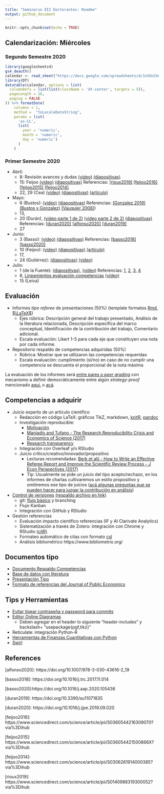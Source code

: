 ```yaml
---
title: "Seminario EII Doctorantes: Readme"
output: github_document
---
```


```r
knitr::opts_chunk$set(echo = TRUE)
```



## Calendarización: Miércoles

### Segundo Semestre 2020

```r
library(googlesheets4)
gs4_deauth()
calendar <- read_sheet("https://docs.google.com/spreadsheets/d/1nSOn2VdgeXzCLzqdh8On85d7FbcRLbMJ8geoJJdtoKQ/edit?usp=sharing")
library(DT)
datatable(calendar, options = list(
  columnDefs = list(list(className = 'dt-center', targets = 5)),
  pageLength = 18,
  paging = FALSE
)) %>% formatDate(
    columns = 1, 
    method =  "toLocaleDateString", 
    params = list(
      'es-CL', 
      list(
        year = 'numeric', 
        month = 'numeric',
        day = 'numeric')
      )
    )
```


### Primer Semestre 2020

- Abril: 
  - 8: Revisión avances y dudas [(video)](https://drive.google.com/file/d/136Oh9IJhCsVFfJr7OWj0TDMQPlxZdSgm/view?usp=sharing) 
  [(diapositivas)](Contenidos.Rpres)
  - 15: Feijoo 
  [(video)](https://drive.google.com/file/d/1KTzkmNs9iE64mKYB-XY_pkobUvzWMWWY/view?usp=sharing)
  [(diapositivas)](docs/feijoo/Seminario_Teo_Econ_July18_Feijoo_PUCV.pptx)
  Referencias: [[rioux2019]](#rioux2019) [[feijoo2016]](#feijoo2016) [[feijoo2015]](#feijoo2015) [[feijoo2014]](#feijoo2014)
  - 22, 29 (Cea)
  [(video)](https://drive.google.com/file/d/1V6Ve-F5cdhVWcFVdfpErLfxJiqjf9wEd/view?usp=sharing)
  [(diapositivas)](docs/cea/Presentation.pdf)
  [(artículo)](docs/cea/20200429CeaMarinovic.pdf)

- Mayo: 
  - 6 (Bustos): 
  [(video)](https://drive.google.com/file/d/1d3g0JdRm9GSnqhdyz2RMExQTzKjJfZpZ/view?usp=sharing)
  [(diapositivas)](docs/bustos/SeminarioInvestigacionEntidadesProcesosNegocio.pdf)
  Referencias:
  [(Gonzalez 2019)](docs/bustos/González-Thesis(2019).pdf)
  [(Bustos y Gonzalez)](docs/bustos/BustosandGonzalez-Integration.pdf)
  [(Vauquier 2008)](docs/bustos/Vauquier-Six Fallacies(2008).pdf))
  - 13, 
  - 20 (Durán), 
  [(video parte 1 de 2)](https://drive.google.com/file/d/1N478rnDF2Qmn6ThH_hY8z4x7g7r9VXCf/view?usp=sharing)
  [(video parte 2 de 2)](https://drive.google.com/file/d/1OZl4QP7-pAD0-SYWnlwHzRjx58_pJrNM/view?usp=sharing)
  [(diapositivas)](docs/duran/DuranMayo2020.pdf)
  Referencias:
  [[duran2020]](#duran2020)
  [[alfonso2020]](#alfonso2020)
  [[duran2019]](#duran2019)
  - 27

- Junio: 
  - 3 (Basso):
  [(video)](https://drive.google.com/file/d/1ec3-172GIVEPJASw8w6avjGaK94C8p6I/view?usp=sharing)
  [(diapositivas)](docs/basso/Presentacion.pdf)
  Referencias:
  [[basso2018]](#basso2018)
  [[basso2020]](#basso2020)
  - 10 (Feijoo):
  [(video)](https://drive.google.com/file/d/11GQRStAFg3Uwm1g1trsvmft0y5xFmhRZ/view?usp=sharing)
  [(diapositivas)](docs/feijoo/Feijoo_June2020.pdf)
  [(artículo)](docs/feijoo/AmigoCeaFeijoo2020.pdf)
  - 17, 
  - 24 (Gutiérrez):
  [(diapositivas)](docs/gutierrez/Seminario_PUCV_V2.pdf)
  [(video)](https://drive.google.com/file/d/15bgaLDtIjhqz6y0Lr9HGTrgQGTbht7Gm/view?usp=sharing)

- Julio: 
  - 1 (de la Fuente):
[(diapositivas)](docs/delafuente/presentacion1erojulio.pdf),
[(video)](https://drive.google.com/file/d/1dRWXFH3k262EWnbY0ZQAbEUTS9mmh4b9/view?usp=sharing) 
Referencias: [1](https://scielo.conicyt.cl/scielo.php?pid=S0718-33052016000200014&script=sci_arttext), [2](https://link.springer.com/chapter/10.1007/978-3-319-60372-8_23), [3](https://www.researchgate.net/profile/Hanns_De_La_Fuente-Mella/publication/287147379_Adopting_the_IFRS_and_its_impact_on_reducing_information_asymmetry_in_the_Chilean_capital_market/links/5e55a60ca6fdccbeba030344/Adopting-the-IFRS-and-its-impact-on-reducing-information-asymmetry-in-the-Chilean-capital-market.pdf), [4](https://www.sciencedirect.com/science/article/pii/S0123592314001181)
  - 8, [Lineamientos evaluación competencias](https://ei2.github.io/phdseminar/Competencias.html#1) [(video)](https://www.google.com/url?q=https://drive.google.com/file/d/1V1Nuw92tPUyfsxOtSt0gUrVe8IOW9okd/view?usp%3Dsharing&sa=D&source=hangouts&ust=1594344543574000&usg=AFQjCNFIOA3prnZk-oTLWzmMzl85l5dd3g)
  - 15 (Leiva)

## Evaluación 

- Informes _tipo referee_ de presentaciones (50%) (template formatos [Rmd](templates/Informe.Rmd), [$\LaTeX$](templates/Informe.tex))
  - Ejes rúbrica: Descripción general del trabajo presentado, Análisis de la literatura relacionada, Descripción específica del marco conceptual, Identificación de la contribución del trabajo, Comentario adicional.
  - Escala evaluación: Likert 1-5 para cada eje que constituyen una nota por cada informe.
- Repositorio respaldo de competencias adquiridas (50%)
  - Rúbrica: Mostrar que se utilizaron las competencias requeridas
  - Escala evaluación: cumplimiento (si/no) en caso de no cumplir una competencia se descuenta el proporcional de la nota máxima

La evaluación de los informes será [entre pares o _peer grading_](https://www.cs.cornell.edu/people/tj/publications/raman_joachims_14a.pdf) con mecanismo a definir democráticamente entre algún _strategy-proof_ mencionado [aqui.](https://arxiv.org/pdf/1604.03632.pdf) o [acá](https://arxiv.org/abs/1807.11657).

## Competencias a adquirir

- Juicio experto de un artículo científico
  - Redacción en código LaTeX: gráficos TikZ, markdown, [knitR](https://swcarpentry.github.io/r-novice-gapminder-es/15-knitr-markdown/index.html), [pandoc](https://opensource.com/article/18/9/pandoc-research-paper)
  - Investigación reproducible: 
    - [Motivación](https://coderefinery.github.io/reproducible-research/01-motivation/)
    - [Maniadis and Tufano - The Research Reproducibility Crisis and Economics of Science (2017) ](https://onlinelibrary.wiley.com/doi/full/10.1111/ecoj.12526)
    - [Research transparency](readings/Granger - Research Transparency.pdf) 
  - Integración con Overleaf y/o RStudio
  - Juicio crítico/creativo/innovador/propositivo
    - Lecturas recomendadas: [Berk et alii - How to Write an Effective Referee Report and Improve the Scientific Review Process - J Econ Perspectives (2017)](https://www.aeaweb.org/articles?id=10.1257/jep.31.1.231)
    - Tip: Usualmente se pide un juicio del tipo acepto/rechazo, en los informes de charlas cultivaremos un estilo propositivo y omitiremos ese tipo de juicios ([acá algunas preguntas que se pueden hacer para juzgar la contribución en análisis](https://are.berkeley.edu/courses/ARE251/2004/assignments/RRGuidelines.pdf))
- [Control de versiones](https://audhalbritter.com/wp-content/uploads/2016/12/Github-%E2%80%93-R-studio-Cheat-Sheet.pdf) [(respaldo archivo en link)](GitHubRstudioConfig.pdf)
  - git: [flujo básico](https://julia.quantecon.org/more_julia/version_control.html) y branching
  - Flujo Kanban
  - Integración con GitHub y RStudio
- Gestión referencias
  - Evaluación impacto científico referencias (IF y AI Clarivate Analytics)
  - Sistematización a través de Zotero: integración con Chrome y RStudio [(citR)](https://github.com/crsh/citr)
  - Formateo automático de citas con formato [csl](https://citationstyles.org/)
  - Análisis bibliométrico https://www.bibliometrix.org/

## Documentos tipo

- [Documento Respaldo Competencias](templates/Document.Rmd)
- [Base de datos con literatura](templates/biblio.bib)
- [Presentación Tipo](templates/Presentation.Rmd)
- [Formato de referencias del Journal of Public Economics](templates/journal-of-public-economics.csl)

## Tips y Herramientas

- [Evitar tipear contraseña y password para commits](https://bren.zendesk.com/hc/en-us/articles/360015826731-How-to-connect-RStudio-Cloud-with-Github)
- [Editor Online Diagramas](https://www.mathcha.io/)
  - Deben agregar en el header lo siguiente "header-includes" y backslash+ "usepackage{pgf,tikz}"
- Reticulate: integración Python-R  
- [Herramientas de Finanzas Cuantitativas con Python](https://www.quantopian.com/lectures)
- [Swirl](https://swirlstats.com/instructors.html)

## References

<a id='alfonso2020'></a>
[alfonso2020]: https://doi.org/10.1007/978-3-030-43616-2_19

<a id='basso2018'></a>
[basso2018]: https://doi.org/10.1016/j.trc.2017.11.014

<a id='basso2020'></a>
[basso2020]:https://doi.org/10.1016/j.aap.2020.105436

<a id='duran2019'></a>
[duran2019]: https://doi.org/10.3390/su11071835

<a id='duran2020'></a>
[duran2020]: https://doi.org/10.1016/j.ijpe.2019.09.020

<a id='feijoo2016'></a>
[feijoo2016]: https://www.sciencedirect.com/science/article/pii/S0360544216309070?via%3Dihub

<a id='feijoo2015'></a>
[feijoo2015]: https://www.sciencedirect.com/science/article/pii/S036054421500866X?via%3Dihub

<a id='feijoo2014'></a>
[feijoo2014]: https://www.sciencedirect.com/science/article/pii/S0306261914000385?via%3Dihub

<a id='rioux2019'></a>
[rioux2019]: https://www.sciencedirect.com/science/article/pii/S0140988319300052?via%3Dihub
